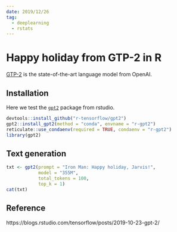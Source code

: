 ```yaml
---
date: 2019/12/26
tag:
  - deeplearning
  - rstats
---
```


# Happy holiday from GTP-2 in R
[GTP-2](https://openai.com/blog/better-language-models/) is the state-of-the-art language model from OpenAI.

## Installation
Here we test the [`gpt2`](https://github.com/r-tensorflow/gpt2) package from rstudio.
```r
devtools::install_github("r-tensorflow/gpt2")
gpt2::install_gpt2(method = "conda", envname = "r-gpt2")
reticulate::use_condaenv(required = TRUE, condaenv = "r-gpt2")
library(gpt2)
```

## Text generation
```r
txt <- gpt2(prompt = "Iron Man: Happy holiday, Jarvis!",
            model = "355M",
            total_tokens = 100,
            top_k = 1)
cat(txt)
```


## Reference
https://blogs.rstudio.com/tensorflow/posts/2019-10-23-gpt-2/
